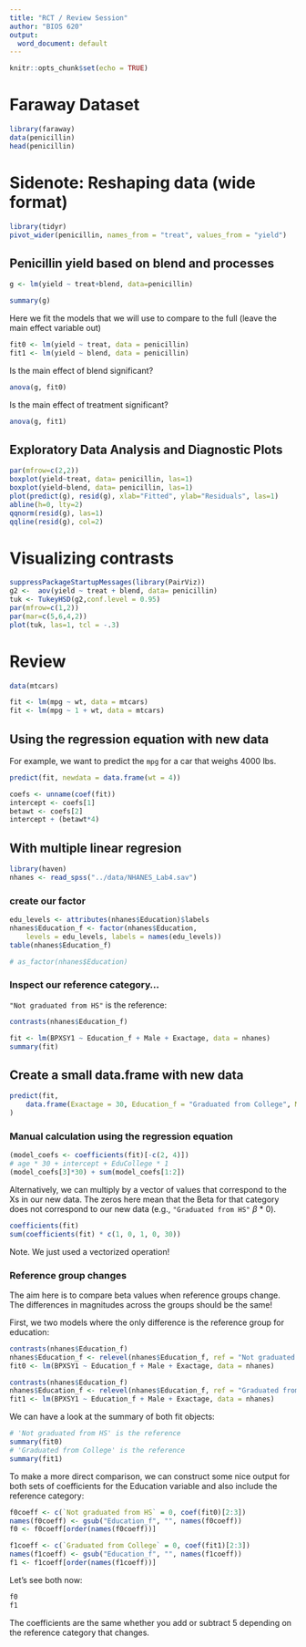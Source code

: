 ```yaml
---
title: "RCT / Review Session"
author: "BIOS 620"
output:
  word_document: default
---
```


```r
knitr::opts_chunk$set(echo = TRUE)
```

# Faraway Dataset

```r
library(faraway)
data(penicillin)
head(penicillin)
```

# Sidenote: Reshaping data (wide format)

```r
library(tidyr)
pivot_wider(penicillin, names_from = "treat", values_from = "yield")
```


## Penicillin yield based on blend and processes

```r
g <- lm(yield ~ treat+blend, data=penicillin)
```

```r
summary(g)
```

Here we fit the models that we will use to compare to the full (leave the
main effect variable out)

```r
fit0 <- lm(yield ~ treat, data = penicillin)
fit1 <- lm(yield ~ blend, data = penicillin)
```

Is the main effect of blend significant?

```r
anova(g, fit0)
```

Is the main effect of treatment significant?

```r
anova(g, fit1)
```

## Exploratory Data Analysis and Diagnostic Plots

```r
par(mfrow=c(2,2))
boxplot(yield~treat, data= penicillin, las=1)
boxplot(yield~blend, data= penicillin, las=1)
plot(predict(g), resid(g), xlab="Fitted", ylab="Residuals", las=1)
abline(h=0, lty=2)
qqnorm(resid(g), las=1)
qqline(resid(g), col=2)
```

# Visualizing contrasts

```r
suppressPackageStartupMessages(library(PairViz))
g2 <-  aov(yield ~ treat + blend, data= penicillin)
tuk <- TukeyHSD(g2,conf.level = 0.95)
par(mfrow=c(1,2))
par(mar=c(5,6,4,2))
plot(tuk, las=1, tcl = -.3)
```

# Review

```r
data(mtcars)
```

```r
fit <- lm(mpg ~ wt, data = mtcars)
fit <- lm(mpg ~ 1 + wt, data = mtcars)
```

## Using the regression equation with new data

For example, we want to predict the `mpg` for a car that weighs 4000 lbs.

```r
predict(fit, newdata = data.frame(wt = 4))
```

```r
coefs <- unname(coef(fit))
intercept <- coefs[1]
betawt <- coefs[2]
intercept + (betawt*4)
```

## With multiple linear regresion

```r
library(haven)
nhanes <- read_spss("../data/NHANES_Lab4.sav")
```

### create our factor

```r
edu_levels <- attributes(nhanes$Education)$labels
nhanes$Education_f <- factor(nhanes$Education,
    levels = edu_levels, labels = names(edu_levels))
table(nhanes$Education_f)

# as_factor(nhanes$Education)
```

### Inspect our reference category...

`"Not graduated from HS"` is the reference:

```r
contrasts(nhanes$Education_f)
```

```r
fit <- lm(BPXSY1 ~ Education_f + Male + Exactage, data = nhanes)
summary(fit)
```

## Create a small data.frame with new data

```r
predict(fit,
    data.frame(Exactage = 30, Education_f = "Graduated from College", Male = 0)
)
```

### Manual calculation using the regression equation

```r
(model_coefs <- coefficients(fit)[-c(2, 4)])
# age * 30 + intercept + EduCollege * 1
(model_coefs[3]*30) + sum(model_coefs[1:2])
```

Alternatively, we can multiply by a vector of values that correspond to the
Xs in our new data. The zeros here mean that the Beta for that category does not
correspond to our new data (e.g., `"Graduated from HS"` $\beta$ * 0).

```r
coefficients(fit)
sum(coefficients(fit) * c(1, 0, 1, 0, 30))
```

Note. We just used a vectorized operation!

### Reference group changes

The aim here is to compare beta values when reference groups change.
The differences in magnitudes across the groups should be the same!

First, we two models where the only difference is the reference group
for education:

```r
contrasts(nhanes$Education_f)
nhanes$Education_f <- relevel(nhanes$Education_f, ref = "Not graduated from HS")
fit0 <- lm(BPXSY1 ~ Education_f + Male + Exactage, data = nhanes)

contrasts(nhanes$Education_f)
nhanes$Education_f <- relevel(nhanes$Education_f, ref = "Graduated from College")
fit1 <- lm(BPXSY1 ~ Education_f + Male + Exactage, data = nhanes)
```

We can have a look at the summary of both fit objects:

```r
# 'Not graduated from HS' is the reference
summary(fit0)
# 'Graduated from College' is the reference
summary(fit1)
```

To make a more direct comparison, we can construct some nice output for
both sets of coefficients for the Education variable and also include the
reference category:

```r
f0coeff <- c(`Not graduated from HS` = 0, coef(fit0)[2:3])
names(f0coeff) <- gsub("Education_f", "", names(f0coeff))
f0 <- f0coeff[order(names(f0coeff))]
```

```r
f1coeff <- c(`Graduated from College` = 0, coef(fit1)[2:3])
names(f1coeff) <- gsub("Education_f", "", names(f1coeff))
f1 <- f1coeff[order(names(f1coeff))]
```

Let's see both now:

```r
f0
f1
```

The coefficients are the same whether you add or subtract 5 depending on
the reference category that changes.


